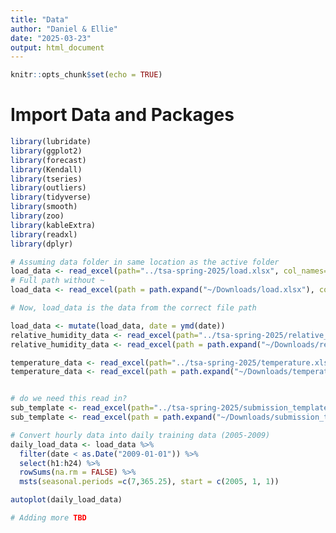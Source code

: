 ```yaml
---
title: "Data"
author: "Daniel & Ellie"
date: "2025-03-23"
output: html_document
---
```


```r
knitr::opts_chunk$set(echo = TRUE)
```

# Import Data and Packages
```r
library(lubridate)
library(ggplot2)
library(forecast)
library(Kendall)
library(tseries)
library(outliers)
library(tidyverse)
library(smooth)
library(zoo)
library(kableExtra)
library(readxl)
library(dplyr)

# Assuming data folder in same location as the active folder
load_data <- read_excel(path="../tsa-spring-2025/load.xlsx", col_names=TRUE)
# Full path without ~
load_data <- read_excel(path = path.expand("~/Downloads/load.xlsx"), col_names = TRUE)

# Now, load_data is the data from the correct file path

load_data <- mutate(load_data, date = ymd(date))
relative_humidity_data <- read_excel(path="../tsa-spring-2025/relative_humidity.xlsx", col_names=TRUE)
relative_humidity_data <- read_excel(path = path.expand("~/Downloads/relative_humidity.xlsx"), col_names = TRUE)

temperature_data <- read_excel(path="../tsa-spring-2025/temperature.xlsx", col_names=TRUE)
temperature_data <- read_excel(path = path.expand("~/Downloads/temperature.xlsx"), col_names = TRUE)


# do we need this read in?
sub_template <- read_excel(path="../tsa-spring-2025/submission_template.xlsx", col_names=TRUE)
sub_template <- read_excel(path = path.expand("~/Downloads/submission_template.xlsx"), col_names = TRUE)

# Convert hourly data into daily training data (2005-2009)
daily_load_data <- load_data %>% 
  filter(date < as.Date("2009-01-01")) %>%
  select(h1:h24) %>%
  rowSums(na.rm = FALSE) %>%
  msts(seasonal.periods =c(7,365.25), start = c(2005, 1, 1))

autoplot(daily_load_data)

# Adding more TBD


```
